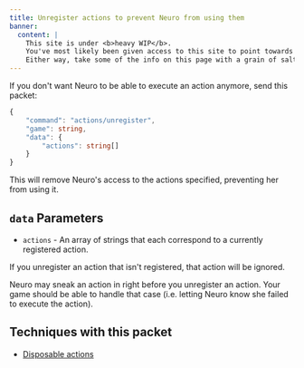 ```yaml
---
title: Unregister actions to prevent Neuro from using them
banner:
  content: |
    This site is under <b>heavy WIP</b>.
    You've most likely been given access to this site to point towards a concept, or something.
    Either way, take some of the info on this page with a grain of salt.
---
```



If you don't want Neuro to be able to execute an action anymore, send this packet:

```ts
{
    "command": "actions/unregister",
    "game": string,
    "data": {
        "actions": string[]
    }
}
```

This will remove Neuro's access to the actions specified, preventing her from using it.

## `data` Parameters

- `actions` - An array of strings that each correspond to a currently registered action.

<Aside type="tip">

If you unregister an action that isn't registered, that action will be ignored.

</Aside>

<Aside>

Neuro may sneak an action in right before you unregister an action. Your game should be able to handle that case (i.e. letting Neuro know she failed to execute the action).

</Aside>

## Techniques with this packet

- [Disposable actions](/base/techniques/disposable_actions)
